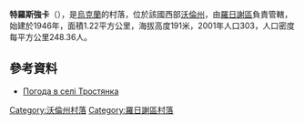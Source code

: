 {{coord|50|51|24|N|25|11|33|E|scale:30000|display=title}}

'''特羅斯強卡'''（{{lang-uk|Тростянка}}），是[[烏克蘭|烏克蘭]]的村落，位於該國西部[[沃倫州|沃倫州]]，由[[羅日謝區|羅日謝區]]負責管轄，始建於1946年，面積1.22平方公里，海拔高度191米，2001年人口303，人口密度每平方公里248.36人。

==參考資料==
* [http://weather.in.ua/ua/volynskaja/26495 Погода в селі Тростянка] {{Wayback|url=http://weather.in.ua/ua/volynskaja/26495 |date=20111219102228 }}

[[Category:沃倫州村落|Category:沃倫州村落]]
[[Category:羅日謝區村落|Category:羅日謝區村落]]


{{Volyn-geo-stub}}